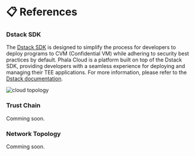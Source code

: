 # 📋 References

### Dstack SDK

The [Dstack SDK](https://github.com/dstack-TEE/dstack) is designed to simplify the process for developers to deploy programs to CVM (Confidential VM) while adhering to security best practices by default. Phala Cloud is a platform built on top of the Dstack SDK, providing developers with a seamless experience for deploying and managing their TEE applications. For more information, please refer to the [Dstack documentation](https://docs.phala.network/dstack/overview).

<Frame caption="cloud topology">
    <img src="/images/cloud-topology.png" alt="cloud topology" />

</Frame>

### Trust Chain

Comming soon.

### Network Topology

Comming soon.
